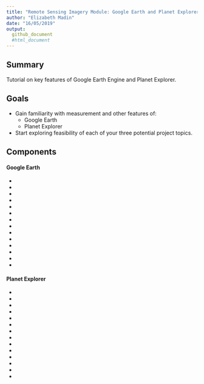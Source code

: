 ```yaml
---
title: "Remote Sensing Imagery Module: Google Earth and Planet Explorer Tutorial"
author: "Elizabeth Madin"
date: "16/05/2019"
output: 
  github_document
  #html_document
---
```


## Summary

Tutorial on key features of Google Earth Engine and Planet Explorer. 

## Goals

* Gain familiarity with measurement and other features of:
    + Google Earth
    + Planet Explorer
* Start exploring feasibility of each of your three potential project topics.

## Components

#### Google Earth

* 
* 
* 
* 
* 
* 
* 
* 
* 
* 
* 
* 
* 
* 

#### Planet Explorer

* 
* 
* 
* 
* 
* 
* 
* 
* 
* 
* 
* 
* 
* 
